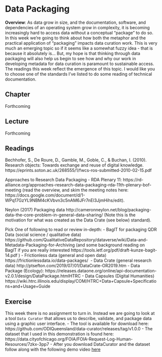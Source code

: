 # Data Packaging

**Overview**: As data grow in size, and the documentation, software, and dependencies of an operating system grow in complexity, it is becoming increasingly hard to access data without a conceptual "package" to do so. In this week we're going to think about how both the metaphor and the practical application of "packaging" impacts data curation work. This is very much an emerging topic so if it seems like a somewhat fuzzy idea - that is because it absolutely is... But, my hope is that thinking through data packaging will also help us begin to see how and why our work in developing metadata for data curation is paramount to sustainable access. The readings this week reflect the emergence of this topic. I would like you to choose one of the standards I've listed to do some reading of technical documentation.

## Chapter
Forthcoming

## Lecture

Forthcoming

## Readings

Bechhofer, S., De Roure, D., Gamble, M., Goble, C., & Buchan, I. (2010). Research objects: Towards exchange and reuse of digital knowledge.  https://eprints.soton.ac.uk/268555/1/fwcs-ros-submitted-2010-02-15.pdf 

Approaches to Research Data Packaging - RDA Plenary 11: https://rd-alliance.org/approaches-research-data-packaging-rda-11th-plenary-bof-meeting (read the overview, and skim the meeting notes here: https://docs.google.com/document/d/1-WPq17GzYL9NBM4cKVbvn3c5nAM6JFr7nEl3JjmHihs/edit).

Neylon (2017) Packaging data http://cameronneylon.net/blog/packaging-data-the-core-problem-in-general-data-sharing/  (Note this is the motivation for what was created as the Data Crate (see below) standard).

Pick One of following to read or review in-depth:
- BagIT for packaging QDR Data (social science / qualitative data) https://github.com/QualitativeDataRepository/dataverse/wiki/Data-and-Metadata-Packaging-for-Archiving  (and some background reading on BagIT if you are really interested https://tools.ietf.org/pdf/draft-kunze-bagit-14.pdf )
- Frictionless data (general and open data) https://frictionlessdata.io/data-packages/ 
- Data Crate (general research data) http://ptsefton.com/2019/07/01/DataCrate-OR2019.htm
- Data Package (Ecology): https://releases.dataone.org/online/api-documentation-v2.0.1/design/DataPackage.htmlHTRC
- Data Capsules (Digital Humanities) https://wiki.htrc.illinois.edu/display/COM/HTRC+Data+Capsule+Specifications+and+Usage+Guide

## Exercise
This week there is no assignment to turn in. Instead we are going to look at a tool `Data Curator` that allows us to describe, validate, and package data using a graphic user interface.
- The tool is available for download here: https://github.com/ODIQueensland/data-curator/releases/tag/v1.0.0
- The dataset that I used in this demonstration is found here: https://data.cityofchicago.org/FOIA/FOIA-Request-Log-Human-Resources/7zkx-3pp7
- After you download DataCurator and the dataset follow along with the following demo video [here](w)
